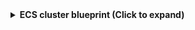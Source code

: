 <details>
<summary><b>ECS cluster blueprint (Click to expand)</b></summary>

```json showLineNumbers
{
  "identifier": "ecsCluster",
  "description": "This blueprint represents an AWS ECS cluster in our software catalog",
  "title": "ECS cluster",
  "icon": "AWS",
  "schema": {
    "properties": {
      "status": {
        "type": "string",
        "title": "Status"
      },
      "runningTasksCount": {
        "type": "number",
        "title": "Running tasks count"
      },
      "activeServicesCount": {
        "type": "number",
        "title": "Active services count"
      },
      "pendingTasksCount": {
        "type": "number",
        "title": "Pending tasks count"
      },
      "registeredContainerInstancesCount": {
        "type": "number",
        "title": "Registered container instances count"
      },
      "capacityProviders": {
        "type": "array",
        "title": "Capacity providers"
      },
      "clusterArn": {
        "type": "string",
        "title": "Cluster ARN"
      },
      "tags": {
        "type": "array",
        "title": "Tags",
        "items": {
          "type": "object",
          "properties": {
            "Key": {
              "type": "string"
            },
            "Value": {
              "type": "string"
            }
          }
        }
      }
    },
    "required": []
  },
  "mirrorProperties": {},
  "calculationProperties": {},
  "aggregationProperties": {},
  "relations": {
    "account": {
      "title": "Account",
      "target": "awsAccount",
      "required": true,
      "many": false
    }
  }
}
```

</details>

